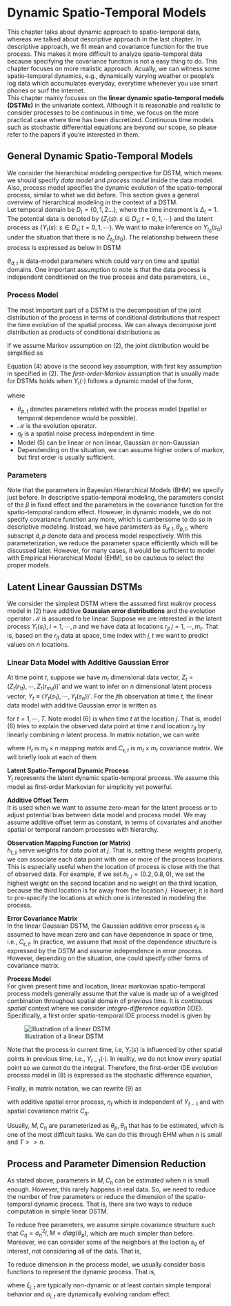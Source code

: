 # Dynamic Spatio-Temporal Models
This chapter talks about dynamic approach to spatio-temporal data, whereas we talked about descriptive approach in the last chapter. In descriptive approach, we fit mean and covariance function for the true process. This makes it more difficult to analyze spatio-temporal data because specifying the covariance function is not a easy thing to do. This chapter focuses on more realistic approach. Acually, we can witness some spatio-temporal dynamics, e.g., dynamically varying weather or people's log data which accumulates everyday, everytime whenever you use smart phones or surf the internet. \
This chapter mainly focuses on the **linear dynamic spatio-temporal models (DSTMs)** in the univariate context. Although it is reasonable and realistic to consider processes to be continuous in time, we focus on the more practical case where time has been discretized. Continuous time models such as stochastic differential equations are beyond our scope, so please refer to the papers if you're interested in them.

## General Dynamic Spatio-Temporal Models
We consider the hierarchical modeling perspective for DSTM, which means we should specify *data model* and *process model* inside the data model. Also, process model specifies the dynamic evolution of the spatio-temporal process, similar to what we did before. This section gives a general overview of hierarchical modeling in the context of a DSTM. \
Let temporal domain be $D_t = \{0,1,2 ... \}$, where the time increment is $\Delta_t = 1$. The potential data is denoted by $\{ Z_t (s): \; s \in D_s; t=0,1,\cdots \}$ and the latent process as $\{ Y_t (s): \; s \in D_s; t=0,1,\cdots \}$. We want to make inference on $Y_{t_0}(s_0)$ under the situation that there is no $Z_{t_0}(s_0)$. The relationship between these process is expressed as below in DSTM

\begin{equation}
  Z_t(\cdot) = \mathcal{H}_h (Y_t(\cdot), \theta_{d,t}, \epsilon_t(\cdot)) \tag{1}
\end{equation}

$\theta_{d,t}$ is data-model parameters which could vary on time and spatial domains. One important assumption to note is that the data process is independent conditioned on the true process and data parameters, i.e., 

\begin{equation}
   \{ Z_t(\cdot) \}^T_{t=1} \mid \{ Y_t(\cdot) \}^T{t=1}, \{ \theta_{d,t} \}^T_{t=1} = \prod^T_{t=1}[Z_t(\cdot) \mid Y_t(\cdot), \theta_{d,t}] \tag{2}
\end{equation}

### Process Model
The most important part of a DSTM is the decomposition of the joint distribution of the process in terms of conditional distributions that respect the time evolution of the spatial process. We can always decompose joint distribution as products of conditional distributions as

\begin{equation}
  [Y_0, Y_1, \cdots, Y_T] = [Y_T \mid Y_{T-1}, \cdots, Y_0] \\
     \times [Y_{T-1} \mid Y_{T-2}, \cdots, Y_0] \times \cdots \\
     \times [Y_1 \mid Y_0] \times [Y_0] \tag{3}
\end{equation}

If we assume Markov assumption on (2), the joint distribution would be simplified as

\begin{equation}
  [Y_0, Y_1, \cdots, Y_T \mid \theta_{p,t}] = \prod^T_{t=1}[Y_t \mid Y_{t-1}, \theta_{p,t}] [Y_0 \mid \theta_{p,0}] \tag{4}
\end{equation}

Equation (4) above is the second key assumption, with first key assumption in specified in (2). The *first-order-Markov* assumption that is usually made for DSTMs holds when $Y_t(\cdot)$ follows a dynamic model of the form,

\begin{equation}
  Y_t(\cdot) = \mathcal{M}(Y_{t-1}, \theta_{p,t}, \eta_t), \; t=1,2,\cdots \tag{5}
\end{equation}

where


* $\theta_{p,t}$ denotes parameters related with the process model (spatial or temporal dependence would be possible).
* $\mathcal{M}$ is the evolution operator.
* $\eta_t$ is a spatial noise process independent in time
* Model (5) can be linear or non linear, Gaussian or non-Gaussian
* Dependending on the situation, we can assume higher orders of markov, but first order is usually sufficient.

### Parameters
Note that the parameters in Bayesian Hierarchical Models (BHM) we specify just before. In descriptive spatio-temporal modeling, the parameters consist of the $\beta$ in fixed effect and the parameters in the covariance function for the spatio-temporal random effect. However, in dynamic models, we do not specify covariance function any more, which is cumbersome to do so in descriptive modeling. Instead, we have parameters as $\theta_{d,t}, \theta_{p,t}$, where subscript $d, p$ denote data and process model respectively. With this parameterization, we reduce the parameter space efficiently which will be discussed later. However, for many cases, it would be sufficient to model with Empirical Hierarchical Model (EHM), so be cautious to select the proper models.

## Latent Linear Gaussian DSTMs
We consider the simplest DSTM where the assumed first makrov process model in (2) have additive **Gaussian error distributions** and the evolution operator $\mathcal{M}$ is assumed to be linear. Suppose we are interested in the latent process $Y_t(s_i), \; i=1, \cdots, n$ and we have data at locations $r_{jt}\; j=1, \cdots, m_t$. That is, based on the $r_{jt}$ data at space, time index with $j,t$ we want to predict values on $n$ locations. 

### Linear Data Model with Additive Gaussian Error
At time point $t$, suppose we have $m_t$ dimensional data vector, $Z_t = (Z_t(r_{1t}), \cdots, Z_t(r_{m_tt}))'$ and we want to infer on $n$ dimensional latent process vector, $Y_t \equiv ( Y_t(s_1), \cdots, Y_t(s_n)  )'$. For the $j$th observation at time $t$, the linear data model with additive Gaussian error is written as

\begin{equation}
  Z_t(r_{jt}) = b_t(r_{jt}) + \sum^n_{i=1} h_{t,ji}Y_t(s_i) + \epsilon_t(r_{jt}) \tag{6}
\end{equation}

for $t=1,\cdots,T$. Note model (6) is when time $t$ at the location $j$. That is, model (6) tries to explain the observed data point at time $t$ and location $r_{jt}$ by linearly combining $n$ latent process. In matrix notation, we can write

\begin{equation}
  Z_t = b_t + H_t Y_t + \epsilon_t, \; \epsilon \sim Gau(0, C_{\epsilon, t}) \tag{7}
\end{equation}

where $H_t$ is $m_t \times n$ mapping matrix and $C_{\epsilon,t}$ is $m_t \times m_t$ covariance matrix. We will briefly look at each of them

**Latent Spatio-Temporal Dynamic Process** \
$Y_t$ represents the latent dynamic spatio-temporal process. We assume this model as first-order Markovian for simplicity yet powerful.

**Additive Offset Term** \
It is used when we want to assume zero-mean for the latent process or to adjust potential bias between data model and process model. We may assume additive offset term as constant, in terms of covariates and another spatial or temporal random processes with hierarchy.

**Observation Mapping Function (or Matrix)** \
$h_{t,ji}$ serve weights for data point at $j$. That is, setting these weights properly, we can associate each data point with one or more of the process locations. This is especially useful when the location of process is close with the that of observed data. For example, if we set $h_{t,j} = (0.2, 0.8, 0)$, we set the highest weight on the second location and no weight on the third location, because the third location is far away from the location $j$. However, it is hard to pre-specify the locations at which one is interested in modeling the process.

**Error Covariance Matrix** \
In the linear Gaussian DSTM, the Gaussian additive error process $\epsilon_t$ is assumed to have mean zero and can have dependence in space or time, i.e., $C_{\epsilon,t}$. In practice, we assume that most of the dependence structure is expressed by the DSTM and assume independence in error process. However, depending on the situation, one could specify other forms of covariance matrix.

**Process Model** \
For given present time and location, linear markovian spatio-temporal process models generally assume that the value is made up of a weighted combination throughout spatial domain of previous time. It is *continuous spatial* context where we consider *integro-difference equation* (IDE). Specifically, a first order spatio-temporal IDE process model is given by

\begin{equation}
  Y_t(s) = \int_{D_s} m(s,x; \theta_p)Y_{t-1}(x)dx + \eta_t(s) \tag{8}
\end{equation}

![Illustration of a linear DSTM](https://user-images.githubusercontent.com/36855000/88606787-8f012c00-d0b8-11ea-9841-f9fc82ac3681.png)

Note that the process in current time, i.e, $Y_t(s)$ is influenced by other spatial points in previous time, i.e., $Y_{t-1}(\cdot)$. In reality, we do not know every spatial point so we cannot do the integral. Therefore, the first-order IDE evolution process model in (8) is expressed as the stochastic difference equation,

\begin{equation}
  Y_t(s_i) = \sum^n_{j=1} m_{ij}(\theta_p) Y_{t-1}(s_j) + \eta_t(s_i) \tag{9}
\end{equation}

Finally, in matrix notation, we can rewrite (9) as

\begin{equation}
  Y_t = MY_{t-1} + \eta_t \tag{10}
\end{equation}

with additive spatial error process, $\eta_t$ which is independent of $Y_{t-1}$ and with spatial covariance matrix $C_\eta$. \

Usually, $M, C_\eta$ are parameterized as $\theta_p, \theta_\eta$ that has to be estimated, which is one of the most difficult tasks. We can do this through EHM when $n$ is small and $T >> n$.

## Process and Parameter Dimension Reduction
As stated above, parameters in $M, C_\eta$ can be estimated when $n$ is small enough. However, this rarely happens in real data. So, we need to reduce the number of free parameters or reduce the dimension of the spatio-temporal dynamic process. That is, there are two ways to reduce computation in simple linear DSTM. \

To reduce free parameters, we assume simple covariance structure such that $C_\eta = \sigma^2_\eta I, M = diag(\theta_p)$, which are much simpler than before. Moreover, we can consider some of the neighbors at the loction $s_0$ of interest, not considering all of the data. That is,

\begin{equation}
  Y_t(s_i) = \sum_{s_j \in \mathcal{N}_i} m_{ij} Y_{t-1}(s_j) + \eta_t(s_i) \tag{10}
\end{equation}

To reduce dimension in the process model, we usually consider basis functions to represent the dynamic process. That is,

\begin{equation}
  Y_t(s) = x_t(s)'\beta + \sum^{n_\alpha}_{i=1} \phi_i (s) \alpha_{i,t} + \sum^{n_\xi}_{j=1} \psi_j(s) \xi_{j,t} + \nu_t(s) \tag{11}
\end{equation}

where $\xi_{j,t}$ are typically non-dynamic or at least contain simple temporal behavior and $\alpha_{i,t}$ are dynamically evolving random effect.
